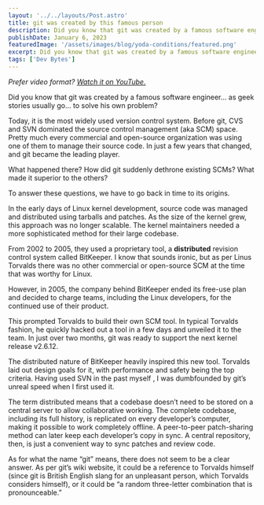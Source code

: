 ---
layout: '../../layouts/Post.astro'
title: git was created by this famous person
description: Did you know that git was created by a famous software engineer... as geek stories usually go... to solve his own problem?
publishDate: January 6, 2023
featuredImage: '/assets/images/blog/yoda-conditions/featured.png'
excerpt: Did you know that git was created by a famous software engineer... as geek stories usually go... to solve his own problem?
tags: ['Dev Bytes']
---

*Prefer video format? [Watch it on YouTube.](https://youtu.be/rnNffgpKocI)*

Did you know that git was created by a famous software engineer... as geek stories usually go... to solve his own problem?

Today, it is the most widely used version control system. Before git, CVS and SVN dominated the source control management (aka SCM) space. Pretty much every commercial and open-source organization was using one of them to manage their source code. In just a few years that changed, and git became the leading player.

What happened there? How did git suddenly dethrone existing SCMs? What made it superior to the others?

To answer these questions, we have to go back in time to its origins.

In the early days of Linux kernel development, source code was managed and distributed using tarballs and patches. As the size of the kernel grew, this approach was no longer scalable. The kernel maintainers needed a more sophisticated method for their large codebase.

From 2002 to 2005, they used a proprietary tool, a **distributed** revision control system called BitKeeper. I know that sounds ironic, but as per Linus Torvalds there was no other commercial or open-source SCM at the time that was worthy for Linux.

However, in 2005, the company behind BitKeeper ended its free-use plan and decided to charge teams, including the Linux developers, for the continued use of their product.

This prompted Torvalds to build their own SCM tool. In typical Torvalds fashion, he quickly hacked out a tool in a few days and unveiled it to the team. In just over two months, git was ready to support the next kernel release v2.6.12.

The distributed nature of BitKeeper heavily inspired this new tool. Torvalds laid out design goals for it, with performance and safety being the top criteria. Having used SVN in the past myself , I was dumbfounded by git’s unreal speed when I first used it.

The term distributed means that a codebase doesn’t need to be stored on a central server to allow collaborative working. The complete codebase, including its full history, is replicated on every developer’s computer, making it possible to work completely offline. A peer-to-peer patch-sharing method can later keep each developer’s copy in sync. A central repository, then, is just a convenient way to sync patches and review code.

As for what the name “git” means, there does not seem to be a clear answer. As per git’s wiki website, it could be a reference to Torvalds himself (since git is British English slang for an unpleasant person, which Torvalds considers himself), or it could be “a random three-letter combination that is pronounceable.”

<YTEmbed videoId="rnNffgpKocI" />